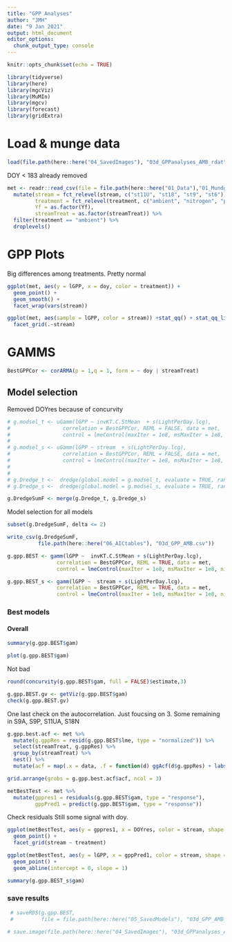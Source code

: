 ```yaml
---
title: "GPP Analyses"
author: "JMH"
date: "9 Jan 2021"
output: html_document
editor_options: 
  chunk_output_type: console
---
```


```r
knitr::opts_chunk$set(echo = TRUE)
```

```r
library(tidyverse)
library(here)
library(mgcViz)
library(MuMIn)
library(mgcv)
library(forecast)
library(gridExtra)
```

# Load & munge data
```r
load(file.path(here::here("04_SavedImages"), "03d_GPPanalyses_AMB_rdat"))
```


DOY < 183 already removed
```r
met <- readr::read_csv(file = file.path(here::here("01_Data"),"01_MundgedMetabDat.csv")) %>% 
  mutate(stream = fct_relevel(stream, c("st11U", "st18", "st9", "st6")),
         treatment = fct_relevel(treatment, c("ambient", "nitrogen", "phosphorus")),
         Yf = as.factor(Yf),
         streamTreat = as.factor(streamTreat)) %>% 
  filter(treatment == "ambient") %>% 
  droplevels()
```

# GPP Plots
Big differences among treatments. Pretty normal
```r
ggplot(met, aes(y = lGPP, x = doy, color = treatment)) +
  geom_point() +
  geom_smooth() +
  facet_wrap(vars(stream))
```

```r
ggplot(met, aes(sample = lGPP, color = stream)) +stat_qq() + stat_qq_line() +
  facet_grid(.~stream)
```

# GAMMS


```r
BestGPPCor <- corARMA(p = 1,q = 1, form = ~ doy | streamTreat)
```



## Model selection

Removed DOYres because of concurvity
```r
# g.modsel_t <- uGamm(lGPP ~ invKT.C.StMean  + s(LightPerDay.lcg),
#                 correlation = BestGPPCor, REML = FALSE, data = met,
#                 control = lmeControl(maxIter = 1e8, msMaxIter = 1e8, niterEM = 1000), class = "gamm")
# 
# g.modsel_s <- uGamm(lGPP ~ stream  + s(LightPerDay.lcg),
#                 correlation = BestGPPCor, REML = FALSE, data = met,
#                 control = lmeControl(maxIter = 1e8, msMaxIter = 1e8, niterEM = 1000), class = "gamm")
# 
# 
# g.Dredge_t <-  dredge(global.model = g.modsel_t, evaluate = TRUE, rank = AICc)
# g.Dredge_s <-  dredge(global.model = g.modsel_s, evaluate = TRUE, rank = AICc)

```


```r
g.DredgeSumF <- merge(g.Dredge_t, g.Dredge_s)
```


Model selection for all models
```r
subset(g.DredgeSumF, delta <= 2)
```

```r
write_csv(g.DredgeSumF,
          file.path(here::here("06_AICtables"), "03d_GPP_AMB.csv"))
```


```r
g.gpp.BEST <- gamm(lGPP ~  invKT.C.StMean + s(LightPerDay.lcg),
                correlation = BestGPPCor, REML = TRUE, data = met,
                control = lmeControl(maxIter = 1e8, msMaxIter = 1e8, niterEM = 1000))
```

```r
g.gpp.BEST_s <- gamm(lGPP ~  stream + s(LightPerDay.lcg),
                correlation = BestGPPCor, REML = TRUE, data = met,
                control = lmeControl(maxIter = 1e8, msMaxIter = 1e8, niterEM = 1000))
```


### Best models
#### Overall


```r
summary(g.gpp.BEST$gam)
```

```r
plot(g.gpp.BEST$gam)
```


Not bad
```r
round(concurvity(g.gpp.BEST$gam, full = FALSE)$estimate,3)
```

```r
g.gpp.BEST.gv <- getViz(g.gpp.BEST$gam)
check(g.gpp.BEST.gv)
```



One last check on the autocorrelation. Just foucsing on 3. Some remaining in S9A, S9P, S11UA, S18N

```r
g.gpp.best.acf <- met %>%
  mutate(g.gppRes = resid(g.gpp.BEST$lme, type = "normalized")) %>%
  select(streamTreat, g.gppRes) %>%
  group_by(streamTreat) %>%
  nest() %>%
  mutate(acf = map(.x = data, .f = function(d) ggAcf(d$g.gppRes) + labs(title = streamTreat)))
```

```r
grid.arrange(grobs = g.gpp.best.acf$acf, ncol = 3)
```


```r
metBestTest <- met %>% 
  mutate(gppres1 = residuals(g.gpp.BEST$gam, type = "response"),
         gppPred1 = predict(g.gpp.BEST$gam, type = "response"))
```


 Check residuals
Still some signal with doy. 
```r
ggplot(metBestTest, aes(y = gppres1, x = DOYres, color = stream, shape = treatment)) +
  geom_point() +
  facet_grid(stream ~ treatment) 
```

```r
ggplot(metBestTest, aes(y = lGPP, x = gppPred1, color = stream, shape = treatment)) +
  geom_point() +
  geom_abline(intercept = 0, slope = 1)
```


```r
summary(g.gpp.BEST_s$gam)
```




### save results
```r
 # saveRDS(g.gpp.BEST,
 #         file = file.path(here::here("05_SavedModels"), "03d_GPP_AMB_Best.rds"))

```


```r
# save.image(file.path(here::here("04_SavedImages"), "03d_GPPanalyses_AMB_rdat"))
```

